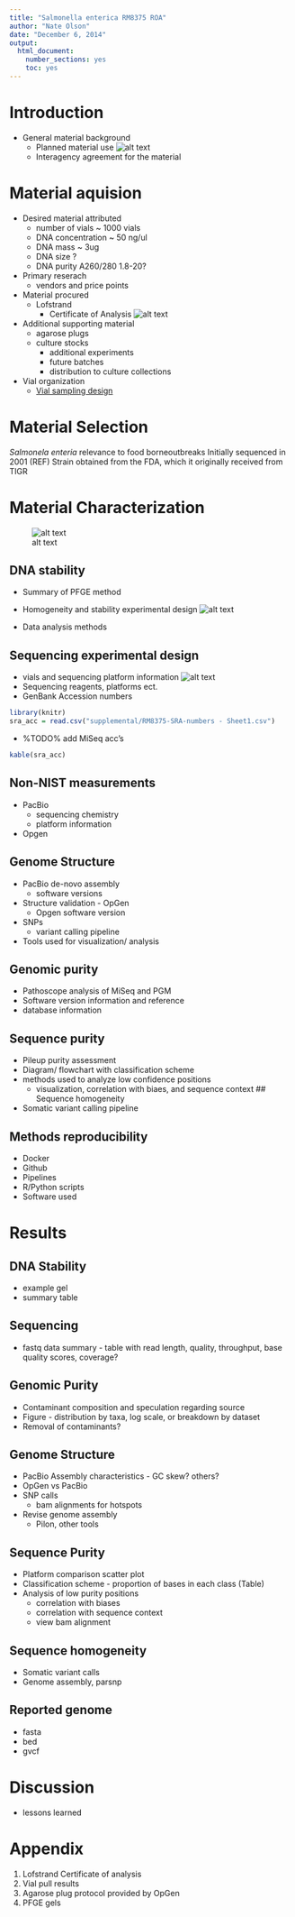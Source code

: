 ```yaml
---
title: "Salmonella enterica RM8375 ROA"
author: "Nate Olson"
date: "December 6, 2014"
output:
  html_document:
    number_sections: yes
    toc: yes
---
```


# Introduction
* General material background
  * Planned material use
![alt text](supplemental/generic-measurement-process.png)
  * Interagency agreement for the material

# Material aquision 
* Desired material attributed
  * number of vials ~ 1000 vials
  * DNA concentration ~ 50 ng/ul
  * DNA mass ~ 3ug
  * DNA size ?
  * DNA purity A260/280 1.8-20?
* Primary reserach
  * vendors and price points
* Material procured
  * Lofstrand
    * Certificate of Analysis
![alt text](supplemental/Lofstrand_certificate_of_analysis.png)
* Additional supporting material
  * agarose plugs
  * culture stocks
    * additional experiments
    * future batches
    * distribution to culture collections
* Vial organization
  * [Vial sampling design](https://www.evernote.com/shard/s17/nl/1951831/23e7b6e8-052f-43dd-a6e1-295ac45c2738/)

# Material Selection
*Salmonela enteria* relevance to food borneoutbreaks
Initially sequenced in 2001 (REF)
Strain obtained from the FDA, which it originally received from TIGR

# Material Characterization
![alt text](supplemental/material_characterization.png)

## DNA stability
* Summary of PFGE method
* Homogeneity and stability experimental design
![alt text](supplemental/stability.png)

* Data analysis methods

## Sequencing experimental design
* vials and sequencing platform information
![alt text](supplemental/seq_table.png)
* Sequencing reagents, platforms ect.
* GenBank Accession numbers
```r
library(knitr)
sra_acc = read.csv("supplemental/RM8375-SRA-numbers - Sheet1.csv")
```
* %TODO% add MiSeq acc's
```r
kable(sra_acc)
```

## Non-NIST measurements
* PacBio
  * sequencing chemistry
  * platform information
* Opgen

## Genome Structure
* PacBio de-novo assembly
  * software versions
* Structure validation - OpGen
  * Opgen software version
* SNPs
  * variant calling pipeline
* Tools used for visualization/ analysis

## Genomic purity
* Pathoscope analysis of MiSeq and PGM
* Software version information and reference
* database information

## Sequence purity
* Pileup purity assessment
* Diagram/ flowchart with classification scheme
* methods used to analyze low confidence positions
  * visualization, correlation with biaes, and sequence context
## Sequence homogeneity
* Somatic variant calling pipeline

## Methods reproducibility
* Docker
* Github
* Pipelines
* R/Python scripts
* Software used

# Results
## DNA Stability
* example gel
* summary table
  
## Sequencing
* fastq data summary - table with read length, quality, throughput, base quality scores, coverage?
  
## Genomic Purity
* Contaminant composition and speculation regarding source
* Figure - distribution by taxa, log scale, or breakdown by dataset
* Removal of contaminants?
  
## Genome Structure
* PacBio Assembly characteristics - GC skew? others?
* OpGen vs PacBio
* SNP calls
  * bam alignments for hotspots
* Revise genome assembly
  * Pilon, other tools
    
## Sequence Purity
* Platform comparison scatter plot
* Classification scheme - proportion of bases in each class (Table)
* Analysis of low purity positions
  * correlation with biases
  * correlation with sequence context
  * view bam alignment

## Sequence homogeneity
* Somatic variant calls
* Genome assembly, parsnp

## Reported genome
* fasta
* bed
* gvcf

# Discussion 
* lessons learned

# Appendix
1. Lofstrand Certificate of analysis
2. Vial pull results
3. Agarose plug protocol provided by OpGen
4. PFGE gels